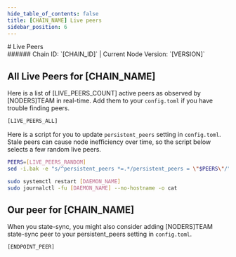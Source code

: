 ```yaml
---
hide_table_of_contents: false
title: [CHAIN_NAME] Live peers
sidebar_position: 6
---
```


<div class="h1-with-icon icon-[CHAIN_SYSTEM_NAME]">
  # Live Peers
</div>
###### Chain ID: `[CHAIN_ID]` | Current Node Version: `[VERSION]`

## All Live Peers for [CHAIN_NAME]
Here is a list of [LIVE_PEERS_COUNT] active peers as observed by [NODERS]TEAM in real-time. Add them to your `config.toml` if you have trouble finding peers.

```bash
[LIVE_PEERS_ALL]
```

Here is a script for you to update `persistent_peers` setting in `config.toml`. Stale peers can cause node inefficiency over time, so the script below selects a few random live peers.

```bash
PEERS=[LIVE_PEERS_RANDOM]
sed -i.bak -e "s/^persistent_peers *=.*/persistent_peers = \"$PEERS\"/" [DAEMON_HOME]/config/config.toml

sudo systemctl restart [DAEMON_NAME]
sudo journalctl -fu [DAEMON_NAME] --no-hostname -o cat
```

## Our peer for [CHAIN_NAME]
When you state-sync, you might also consider adding [NODERS]TEAM state-sync peer to your persistent_peers setting in `config.toml`.

```bash
[ENDPOINT_PEER]
```
